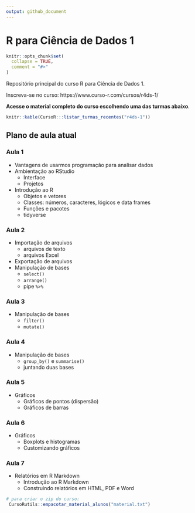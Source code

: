 ```yaml
---
output: github_document
---
```


# R para Ciência de Dados 1

<!-- README.md is generated from README.Rmd. Please edit that file -->

```r
knitr::opts_chunk$set(
  collapse = TRUE,
  comment = "#>"
)
```

Repositório principal do curso R para Ciência de Dados 1.

Inscreva-se no curso: https://www.curso-r.com/cursos/r4ds-1/

**Acesse o material completo do curso escolhendo uma das turmas abaixo**.

```r
knitr::kable(CursoR:::listar_turmas_recentes("r4ds-1"))
```

## Plano de aula atual

### Aula 1

- Vantagens de usarmos programação para analisar dados
- Ambientação ao RStudio
  - Interface
  - Projetos
- Introdução ao R
  - Objetos e vetores
  - Classes: números, caracteres, lógicos e data frames
  - Funções e pacotes
  - tidyverse

### Aula 2

- Importação de arquivos
  - arquivos de texto
  - arquivos Excel
- Exportação de arquivos
- Manipulação de bases
  - `select()`
  - `arrange()`
  - pipe `%>%`
  
### Aula 3

- Manipulação de bases
  - `filter()`
  - `mutate()`

### Aula 4

- Manipulação de bases
  - `group_by()` e `summarise()`
  - juntando duas bases

### Aula 5

- Gráficos
  - Gráficos de pontos (dispersão)
  - Gráficos de barras

### Aula 6

- Gráficos
  - Boxplots e histogramas
  - Customizando gráficos

### Aula 7

- Relatórios em R Markdown
  - Introdução ao R Markdown
  - Construindo relatórios em HTML, PDF e Word
  
  
  
```r
# para criar o zip do curso:
 CursoRutils::empacotar_material_alunos("material.txt")
```